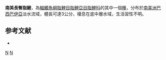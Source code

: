 {{Speciesbox 
| taxon = Mimagoniates sylvicola
| status = NE
| status_system = IUCN3.1
| authority =  [[Menezes|Menezes]] & [[Weitzman|Weitzman]], 1990
| synonyms = 
}}
'''南美長臀脂鯉'''，為[[輻鰭魚綱|輻鰭魚綱]][[脂鯉目|脂鯉目]][[脂鯉亞目|脂鯉亞目]][[脂鯉科|脂鯉科]]的其中一個[[種|種]]，分布於[[南美洲|南美洲]][[巴西|巴西]][[巴伊亞|巴伊亞]]淡水流域，體長可達3公分，棲息在底中層水域，生活習性不明。

==参考文献==
{{refbegin}}
*{{FishBase_species|genus=Mimagoniates|species=sylvicola|year=2014|month=1}}
{{refend}}

{{Taxonbar|from=Q5490788}}

[[Category:長臀脂鯉屬|N]]
[[Category:1990年描述的鱼类|N]]


{{魚類小作品}}